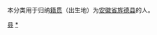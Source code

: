 {{Catnav|頁面分類|各種主題的頁面分類|依中国各省来作的分类|各地中国人|安徽人|宣城人}}
{{Catnav|頁面分類|人物|各國人物|中国人|各地中国人|安徽人|宣城人}}

本分类用于归纳[[籍贯|籍贯]]（出生地）为[[安徽省|安徽省]][[旌德县|旌德县]]的人。

[[Category:宣城人|县]]
[[Category:旌德县|*]]